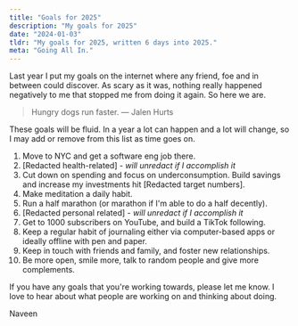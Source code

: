 ```yaml
---
title: "Goals for 2025"
description: "My goals for 2025"
date: "2024-01-03"
tldr: "My goals for 2025, written 6 days into 2025."
meta: "Going All In."
---
```


Last year I put my goals on the internet where any friend, foe and in between could discover. As scary as it was, nothing really happened negatively to me that stopped me from doing it again. So here we are.

> Hungry dogs run faster.
> — Jalen Hurts

These goals will be fluid. In a year a lot can happen and a lot will change, so I may add or remove from this list as time goes on.

1. Move to NYC and get a software eng job there.
2. [Redacted health-related] - _will unredact if I accomplish it_
3. Cut down on spending and focus on underconsumption. Build savings and increase my investments hit [Redacted target numbers].
4. Make meditation a daily habit.
5. Run a half marathon (or marathon if I'm able to do a half decently).
6. [Redacted personal related] - _will unredact if I accomplish it_
7. Get to 1000 subscribers on YouTube, and build a TikTok following.
8. Keep a regular habit of journaling either via computer-based apps or ideally offline with pen and paper.
9. Keep in touch with friends and family, and foster new relationships.
10. Be more open, smile more, talk to random people and give more complements.

If you have any goals that you're working towards, please let me know. I love to hear about what people are working on and thinking about doing.

Naveen
